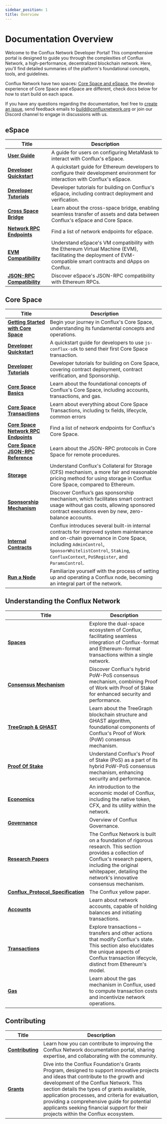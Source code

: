 ```yaml
---
sidebar_position: 1
title: Overview
---
```



# Documentation Overview

Welcome to the Conflux Network Developer Portal! This comprehensive portal is designed to guide you through the complexities of Conflux Network, a high-performance, decentralized blockchain network. Here, you'll find detailed summaries of the platform's foundational concepts, tools, and guidelines.

Conflux Network have two spaces: [Core Space and eSpace](/docs/overview/space-intro), the develop experience of Core Space and eSpace are different, check docs below for how to start build on each space.

If you have any questions regarding the documentation, feel free to [create an issue](https://github.com/Conflux-Chain/conflux-documentation/issues), send feedback emails to [build@confluxnetwork.org](mailto:build@confluxnetwork.org) or join our <DiscordLink>Discord channel</DiscordLink>  to engage in discussions with us.

## **eSpace**

| Title                                                                  | Description                                                                                                                                                       |
| ---------------------------------------------------------------------- | ----------------------------------------------------------------------------------------------------------------------------------------------------------------- |
| [**User Guide**](../espace/UserGuide.md)                               | A guide for users on configuring MetaMask to interact with Conflux's eSpace.                                                                                      |
| [**Developer Quickstart**](../espace/DeveloperQuickstart.md)           | A quickstart guide for Ethereum developers to configure their development environment for interaction with Conflux's eSpace.                                      |
| [**Developer Tutorials**](/docs/category/tutorials-1)                  | Developer tutorials for building on Conflux's eSpace, including contract deployment and verification.                                                             |
| [**Cross Space Bridge**](../espace/build/cross-space-bridge.md)        | Learn about the cross-space bridge, enabling seamless transfer of assets and data between Conflux's eSpace and Core Space.                                        |
| [**Network RPC Endpoints**](../espace/network-endpoints.md)            | Find a list of network endpoints for eSpace.                                                                                                                      |
| [**EVM Compatibility**](../espace/build/evm-compatibility.md)          | Understand eSpace's VM compatibility with the Ethereum Virtual Machine (EVM), facilitating the deployment of EVM-compatible smart contracts and dApps on Conflux. |
| [**JSON-RPC Compatibility**](../espace/build/jsonrpc-compatibility.md) | Discover eSpace's JSON-RPC compatibility with Ethereum RPCs.                                                                                                      |

## **Core Space**

| Title                                                                                         | Description                                                                                                                                                                                                                                         |
| --------------------------------------------------------------------------------------------- | --------------------------------------------------------------------------------------------------------------------------------------------------------------------------------------------------------------------------------------------------- |
| [**Getting Started with Core Space**](../core/getting-started/getting-started.mdx)            | Begin your journey in Conflux's Core Space, understanding its fundamental concepts and operations.                                                                                                                                                  |
| [**Developer Quickstart**](../core/core-developer-quickstart.md)                              | A quickstart guide for developers to use `js-conflux-sdk` to send their first Core Space transaction.                                                                                                                                               |
| [**Developer Tutorials**](/docs/category/tutorials)                                           | Developer tutorials for building on Core Space, covering contract deployment, contract verification, and Sponsorship.                                                                                                                               |
| [**Core Space Basics**](/docs/category/core-space-basics)                                     | Learn about the foundational concepts of Conflux's Core Space, including accounts, transactions, and gas.                                                                                                                                           |
| [**Core Space Transactions**](/docs/core/core-space-basics/transactions/overview)             | Learn about everything about Core Space Transactions, including tx fields, lifecycle, common errors                                                                                                                                                 |
| [**Core Space Network RPC Endpoints**](../core/core-endpoints.md)                             | Find a list of network endpoints for Conflux's Core Space.                                                                                                                                                                                          |
| [**Core Space JSON-RPC Reference**](../core/build/json-rpc/json-rpc.mdx)                      | Learn about the JSON-RPC protocols in Core Space for remote procedures.                                                                                                                                                                             |
| [**Storage**](../core/core-space-basics/storage.md)                                           | Understand Conflux's Collateral for Storage (CFS) mechanism, a more fair and reasonable pricing method for using storage in Conflux Core Space, compared to Ethereum.                                                                               |
| [**Sponsorship Mechanism**](../core/core-space-basics/sponsor-mechanism.md)                   | Discover Conflux’s gas sponsorship mechanism, which facilitates smart contract usage without gas costs, allowing sponsored contract executions even by new, zero-balance accounts.                                                                  |
| [**Internal Contracts**](../core/core-space-basics/internal-contracts/internal-contracts.mdx) | Conflux introduces several built-in internal contracts for improved system maintenance and on-chain governance in Core Space, including `AdminControl`, `SponsorWhitelistControl`, `Staking`, `ConfluxContext`, `PoSRegister`, and `ParamsControl`. |
| [**Run a Node**](../general/run-a-node/Overview.md)                                           | Familiarize yourself with the process of setting up and operating a Conflux node, becoming an integral part of the network.                                                                                                                         |

## **Understanding the Conflux Network**

| Title                                                                                                     | Description                                                                                                                                                                                                                    |
| --------------------------------------------------------------------------------------------------------- | ------------------------------------------------------------------------------------------------------------------------------------------------------------------------------------------------------------------------------ |
| [**Spaces**](../general/conflux-basics/spaces.md)                                                         | Explore the dual-space ecosystem of Conflux, facilitating seamless integration of Conflux-format and Ethereum-format transactions within a single network.                                                                     |
| [**Consensus Mechanism**](../general/conflux-basics/consensus-mechanisms/consensus-mechanisms.md)         | Discover Conflux's hybrid PoW-PoS consensus mechanism, combining Proof of Work with Proof of Stake for enhanced security and performance.                                                                                      |
| [**TreeGraph & GHAST**](../general/conflux-basics/consensus-mechanisms/proof-of-work/proof-of-work.mdx)   | Learn about the TreeGraph blockchain structure and GHAST algorithm, foundational components of Conflux's Proof of Work (PoW) consensus mechanism.                                                                              |
| [**Proof Of Stake**](../general/conflux-basics/consensus-mechanisms/proof-of-stake/pos_overview.md)       | Understand Conflux's Proof of Stake (PoS) as a part of its hybrid PoW-PoS consensus mechanism, enhancing security and performance.                                                                                             |
| [**Economics**](../general/conflux-basics/economics.md)                                                   | An introduction to the economic model of Conflux, including the native token, CFX, and its utility within the network.                                                                                                         |
| [**Governance**](../general/conflux-basics/conflux-governance/governance-overview.md)                     | Overview of Conflux Governance.                                                                                                                                                                                                |
| [**Research Papers**](../general/conflux-basics/additional-resources/papers.md)                           | The Conflux Network is built on a foundation of rigorous research. This section provides a collection of Conflux's research papers, including the original whitepaper, detailing the network's innovative consensus mechanism. |
| [**Conflux_Protocol_Specification**](https://confluxnetwork.org/files/Conflux_Protocol_Specification.pdf) | The Conflux yellow paper.                                                                                                                                                                                                      |
| [**Accounts**](../general/conflux-basics/accounts.md)                                                     | Learn about network accounts, capable of holding balances and initiating transactions.                                                                                                                                         |
| [**Transactions**](../general/conflux-basics/transactions.md)                                             | Explore transactions – transfers and other actions that modify Conflux's state. This section also elucidates the unique aspects of Conflux transaction lifecycle, distinct from Ethereum's model.                              |
| [**Gas**](../general/conflux-basics/gas.md)                                                               | Learn about the gas mechanism in Conflux, used to compute transaction costs and incentivize network operations.                                                                                                                |

## Contributing

| Title                                                       | Description                                                                                                                                                                                                                                                                                                                                                                                                            |
| ----------------------------------------------------------- | ---------------------------------------------------------------------------------------------------------------------------------------------------------------------------------------------------------------------------------------------------------------------------------------------------------------------------------------------------------------------------------------------------------------------- |
| [**Contributing**](../general/CONTRIBUTING/CONTRIBUTING.md) | Learn how you can contribute to improving the Conflux Network documentation portal, sharing expertise, and collaborating with the community.                                                                                                                                                                                                                                                                           |
| [**Grants**](../general/build/grants.md)                    | Dive into the Conflux Foundation's Grants Program, designed to support innovative projects and ideas that contribute to the growth and development of the Conflux Network. This section details the types of grants available, application processes, and criteria for evaluation, providing a comprehensive guide for potential applicants seeking financial support for their projects within the Conflux ecosystem. |
